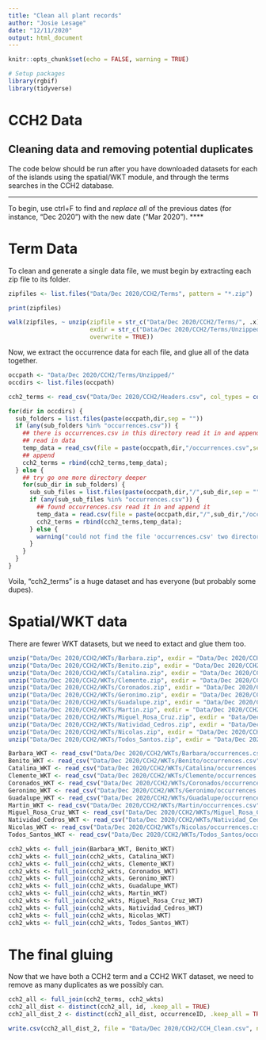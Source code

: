 ```yaml
---
title: "Clean all plant records"
author: "Josie Lesage"
date: "12/11/2020"
output: html_document
---
```


```r
knitr::opts_chunk$set(echo = FALSE, warning = TRUE)

# Setup packages
library(rgbif)
library(tidyverse)
```

# CCH2 Data

## Cleaning data and removing potential duplicates
The code below should be run after you have downloaded datasets for each of the islands using the spatial/WKT module, and through the terms searches in the CCH2 database.

****
To begin, use ctrl+F to find and *replace all* of the previous dates (for instance, "Dec 2020") with the new date ("Mar 2020").
****


# Term Data
To clean and generate a single data file, we must begin by extracting each zip file to its folder. 
```r

zipfiles <- list.files("Data/Dec 2020/CCH2/Terms", pattern = "*.zip")

print(zipfiles)

walk(zipfiles, ~ unzip(zipfile = str_c("Data/Dec 2020/CCH2/Terms/", .x),
                       exdir = str_c("Data/Dec 2020/CCH2/Terms/Unzipped/", .x),
                       overwrite = TRUE))
```

Now, we extract the occurrence data for each file, and glue all of the data together.


```r
occpath <- "Data/Dec 2020/CCH2/Terms/Unzipped/"
occdirs <- list.files(occpath)

cch2_terms <- read_csv("Data/Dec 2020/CCH2/Headers.csv", col_types = cols(.default = "c"))

for(dir in occdirs) {
  sub_folders = list.files(paste(occpath,dir,sep = ""))
  if (any(sub_folders %in% "occurrences.csv")) {
    ## there is occurrences.csv in this directory read it in and append to a data.frame.
    ## read in data 
    temp_data = read_csv(file = paste(occpath,dir,"/occurrences.csv",sep = ""), col_types = cols(.default = "c"))
    ## append
    cch2_terms = rbind(cch2_terms,temp_data);
  } else {
    ## try go one more directory deeper
    for(sub_dir in sub_folders) {
      sub_sub_files = list.files(paste(occpath,dir,"/",sub_dir,sep = ""))             
      if (any(sub_sub_files %in% "occurrences.csv")) {
        ## found occurrences.csv read it in and append it
        temp_data = read.csv(file = paste(occpath,dir,"/",sub_dir,"/occurrences.csv",sep = ""))
        cch2_terms = rbind(cch2_terms,temp_data);
      } else {
        warning("could not find the file 'occurrences.csv' two directories deep")
      }
    } 
  }
}

```


Voila, "cch2_terms" is a huge dataset and has everyone (but probably some dupes). 

# Spatial/WKT data

There are fewer WKT datasets, but we need to extact and glue them too. 
```r
unzip("Data/Dec 2020/CCH2/WKTs/Barbara.zip", exdir = "Data/Dec 2020/CCH2/WKTs/Barbara")
unzip("Data/Dec 2020/CCH2/WKTs/Benito.zip", exdir = "Data/Dec 2020/CCH2/WKTs/Benito")
unzip("Data/Dec 2020/CCH2/WKTs/Catalina.zip", exdir = "Data/Dec 2020/CCH2/WKTs/Catalina")
unzip("Data/Dec 2020/CCH2/WKTs/Clemente.zip", exdir = "Data/Dec 2020/CCH2/WKTs/Clemente")
unzip("Data/Dec 2020/CCH2/WKTs/Coronados.zip", exdir = "Data/Dec 2020/CCH2/WKTs/Coronados")
unzip("Data/Dec 2020/CCH2/WKTs/Geronimo.zip", exdir = "Data/Dec 2020/CCH2/WKTs/Geronimo")
unzip("Data/Dec 2020/CCH2/WKTs/Guadalupe.zip", exdir = "Data/Dec 2020/CCH2/WKTs/Guadalupe")
unzip("Data/Dec 2020/CCH2/WKTs/Martin.zip", exdir = "Data/Dec 2020/CCH2/WKTs/Martin")
unzip("Data/Dec 2020/CCH2/WKTs/Miguel_Rosa_Cruz.zip", exdir = "Data/Dec 2020/CCH2/WKTs/Miguel_Rosa_Cruz")
unzip("Data/Dec 2020/CCH2/WKTs/Natividad_Cedros.zip", exdir = "Data/Dec 2020/CCH2/WKTs/Natividad_Cedros")
unzip("Data/Dec 2020/CCH2/WKTs/Nicolas.zip", exdir = "Data/Dec 2020/CCH2/WKTs/Nicolas")
unzip("Data/Dec 2020/CCH2/WKTs/Todos_Santos.zip", exdir = "Data/Dec 2020/CCH2/WKTs/Todos_Santos")
```

```r
Barbara_WKT <- read_csv("Data/Dec 2020/CCH2/WKTs/Barbara/occurrences.csv", col_types = cols(.default = "c"))
Benito_WKT <- read_csv("Data/Dec 2020/CCH2/WKTs/Benito/occurrences.csv", col_types = cols(.default = "c"))
Catalina_WKT <- read_csv("Data/Dec 2020/CCH2/WKTs/Catalina/occurrences.csv", col_types = cols(.default = "c"))
Clemente_WKT <- read_csv("Data/Dec 2020/CCH2/WKTs/Clemente/occurrences.csv", col_types = cols(.default = "c"))
Coronados_WKT <- read_csv("Data/Dec 2020/CCH2/WKTs/Coronados/occurrences.csv", col_types = cols(.default = "c"))
Geronimo_WKT <- read_csv("Data/Dec 2020/CCH2/WKTs/Geronimo/occurrences.csv", col_types = cols(.default = "c"))
Guadalupe_WKT <- read_csv("Data/Dec 2020/CCH2/WKTs/Guadalupe/occurrences.csv", col_types = cols(.default = "c"))
Martin_WKT <- read_csv("Data/Dec 2020/CCH2/WKTs/Martin/occurrences.csv", col_types = cols(.default = "c"))
Miguel_Rosa_Cruz_WKT <- read_csv("Data/Dec 2020/CCH2/WKTs/Miguel_Rosa_Cruz/occurrences.csv", col_types = cols(.default = "c"))
Natividad_Cedros_WKT <- read_csv("Data/Dec 2020/CCH2/WKTs/Natividad_Cedros/occurrences.csv", col_types = cols(.default = "c"))
Nicolas_WKT <- read_csv("Data/Dec 2020/CCH2/WKTs/Nicolas/occurrences.csv", col_types = cols(.default = "c"))
Todos_Santos_WKT <- read_csv("Data/Dec 2020/CCH2/WKTs/Todos_Santos/occurrences.csv", col_types = cols(.default = "c"))
```

```r
cch2_wkts <- full_join(Barbara_WKT, Benito_WKT)
cch2_wkts <- full_join(cch2_wkts, Catalina_WKT)
cch2_wkts <- full_join(cch2_wkts, Clemente_WKT)
cch2_wkts <- full_join(cch2_wkts, Coronados_WKT)
cch2_wkts <- full_join(cch2_wkts, Geronimo_WKT)
cch2_wkts <- full_join(cch2_wkts, Guadalupe_WKT)
cch2_wkts <- full_join(cch2_wkts, Martin_WKT)
cch2_wkts <- full_join(cch2_wkts, Miguel_Rosa_Cruz_WKT)
cch2_wkts <- full_join(cch2_wkts, Natividad_Cedros_WKT)
cch2_wkts <- full_join(cch2_wkts, Nicolas_WKT)
cch2_wkts <- full_join(cch2_wkts, Todos_Santos_WKT)
```

# The final gluing

Now that we have both a CCH2 term and a CCH2 WKT dataset, we need to remove as many duplicates as we possibly can. 

```r
cch2_all <- full_join(cch2_terms, cch2_wkts)
cch2_all_dist <- distinct(cch2_all, id, .keep_all = TRUE)
cch2_all_dist_2 <- distinct(cch2_all_dist, occurrenceID, .keep_all = TRUE)

write.csv(cch2_all_dist_2, file = "Data/Dec 2020/CCH2/CCH_Clean.csv", na="", row.names=FALSE)
```

